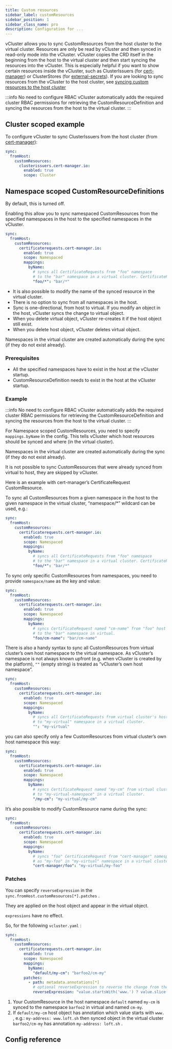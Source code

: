```yaml
---
title: Custom resources
sidebar_label: customResources
sidebar_position: 1
sidebar_class_name: pro
description: Configuration for ...
---
```



<ProAdmonition/>

vCluster allows you to sync CustomResources from the host cluster to the virtual cluster. Resources are only be read by vCluster and then synced in read-only mode into the vCluster. vCluster copies the CRD itself in the beginning from the host to the virtual cluster and then start syncing the resources into the vCluster. This is especially helpful if you want to show certain resources inside the vCluster, such as ClusterIssuers (for [cert-manager](https://cert-manager.io/)) or ClusterStores (for [external-secrets](https://external-secrets.io/latest/)).
If you are looking to sync resources from the vCluster to the host cluster, see [syncing custom resources to the host cluster](../to-host/advanced/custom-resources)

:::info No need to configure RBAC
vCluster automatically adds the required cluster RBAC permissions for retrieving the CustomResourceDefinition and syncing the resources from the host to the virtual cluster.
:::

## Cluster scoped example

To configure vCluster to sync ClusterIssuers from the host cluster (from [cert-manager](https://cert-manager.io/)):
```yaml title="configure Cluster scoped CRD sync from host"
sync:
  fromHost:
    customResources:
      clusterissuers.cert-manager.io:
        enabled: true
        scope: Cluster
```
<!-- vale Google.Headings = NO -->
## Namespace scoped CustomResourceDefinitions
<!-- vale Google.Headings = YES -->
By default, this is turned off.

Enabling this allow you to sync namespaced CustomResources from the specified namespaces in the host to the specified namespaces in the vCluster.
```yaml title="configure Namespace scoped CRD sync from host"
sync:
  fromHost:
    customResources:
      certificaterequests.cert-manager.io:
        enabled: true
        scope: Namespaced
        mappings:
          byName:
            # syncs all CertificateRequests from "foo" namespace
            # to the "bar" namespace in a virtual cluster. CertificateRequests names are unchanged.
            "foo/*": "bar/*"
```

- It is also possible to modify the name of the synced resource in the virtual cluster.
- There is no option to sync from all namespaces in the host.
- Sync is one-directional, from host to virtual. If you modify an object in the host, vCluster syncs the change to virtual object.
- When you delete virtual object, vCluster re-creates it if the host object still exist.
- When you delete host object, vCluster deletes virtual object.

Namespaces in the virtual cluster are created automatically during the sync (if they do not exist already).

### Prerequisites

* All the specified namespaces have to exist in the host at the vCluster startup.
* CustomResourceDefinition needs to exist in the host at the vCluster startup.

### Example

:::info No need to configure RBAC
vCluster automatically adds the required cluster RBAC permissions for retrieving the CustomResourceDefinition and syncing the resources from the host to the virtual cluster.
:::

For Namespace scoped CustomResources, you need to specify `mappings.byName` in the config. This tells vCluster which host resources should be synced and where (in the virtual cluster).

Namespaces in the virtual cluster are created automatically during the sync (if they do not exist already).

It is not possible to sync CustomResources that were already synced from virtual to host, they are skipped by vCluster.

Here is an example with cert-manager’s CertificateRequest CustomResource.

To sync all CustomResources from a given namespace in the host to the given namespace in the virtual cluster, “namespace/*” wildcard can be used, e.g.:

```yaml title="configure CustomResource sync from host namespace"
sync:
  fromHost:
    customResources:
      certificaterequests.cert-manager.io:
        enabled: true
        scope: Namespaced
        mappings:
          byName:
            # syncs all CertificateRequests from "foo" namespace
            # to the "bar" namespace in a virtual cluster. CertificateRequests names are unchanged.
            "foo/*": "bar/*"
```

To sync only specific CustomResources from namespaces, you need to provide `namespace/name` as the key and value:

```yaml title="configure CustomResource sync from host for one object"
sync:
  fromHost:
    customResources:
      certificaterequests.cert-manager.io:
        enabled: true
        scope: Namespaced
        mappings:
          byName:
            # syncs CertificateRequest named "cm-name" from "foo" host namespace
            # to the "bar" namespace in virtual.
            "foo/cm-name": "bar/cm-name"
```

There is also a handy syntax to sync all CustomResources from virtual cluster’s own host namespace to the virtual namespace. As vCluster’s namespace is not always known upfront (e.g. when vCluster is created by the platform), `""` (empty string) is treated as “vCluster’s own host namespace”.

```yaml title="configure CustomResource sync from host for virtual cluster's namespace"
sync:
  fromHost:
    customResources:
      certificaterequests.cert-manager.io:
        enabled: true
        scope: Namespaced
        mappings:
          byName:
            # syncs all CertificateRequests from virtual cluster's host namespace
            # to "my-virtual" namespace in a virtual cluster.
            "": "my-virtual"
```

you can also specify only a few CustomResources from virtual cluster’s own host namespace this way:

```yaml title="configure CustomResource sync from host for objects in virtual cluster's namespace"
sync:
  fromHost:
    customResources:
      certificaterequests.cert-manager.io:
        enabled: true
        scope: Namespaced
        mappings:
          byName:
            # syncs CertificateRequest named "my-cm" from virtual cluster's host namespace
            # to "my-virtual-namespace" in a virtual cluster.
            "/my-cm": "my-virtual/my-cm"
```

It’s also possible to modify CustomResource name during the sync:

```yaml title="configure CustomResource sync from host and modify name and namespace"
sync:
  fromHost:
    customResources:
      certificaterequests.cert-manager.io:
        enabled: true
        scope: Namespaced
        mappings:
          byName:
            # syncs "foo" CertificateRequest from "cert-manager" namespace in the host
            # as "my-foo" in "my-virtual" namespace in a virtual cluster.
            "cert-manager/foo": "my-virtual/my-foo"
```

### Patches

You can specify `reverseExpression` in the `sync.fromHost.customResources[*].patches` .

They are applied on the host object and appear in the virtual object.

`expressions` have no effect.

So, for the following `vcluster.yaml` :

```yaml title="configure CustomResource sync from host with patches"
sync:
  fromHost:
    customResources:
      certificaterequests.cert-manager.io:
        enabled: true
        scope: Namespaced
        mappings:
          byName:
            "default/my-cm": "barfoo2/cm-my"
        patches:
          - path: metadata.annotations[*]
            # optional reverseExpression to reverse the change from the host cluster
            reverseExpression: "value.startsWith('www.') ? value.slice(4) : value"
```

1. Your CustomResource in the host namespace `default` named `my-cm` is synced to the namespace `barfoo2` in virtual and named `cm-my`.
2. If `default/my-cm` host object has annotation which value starts with `www.` , e.g.: `my-address: www.loft.sh` then synced object in the virtual cluster `barfoo2/cm-my` has annotation `my-address: loft.sh` .


<NamespacedCustomResourcesExample/>

## Config reference

<CustomResourceDefinitions/>
